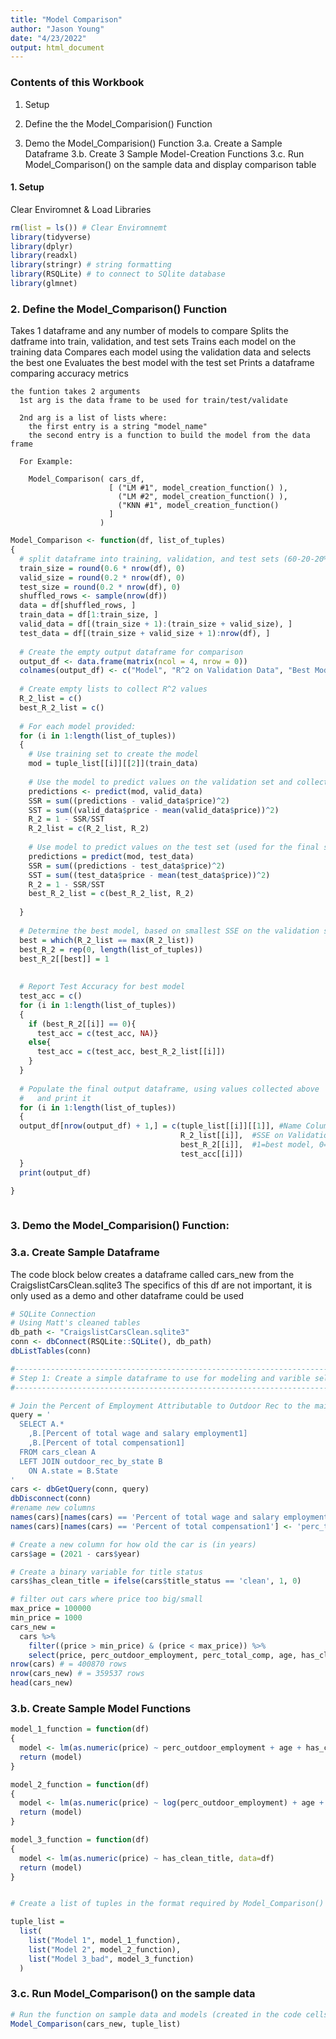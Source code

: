 ```yaml
---
title: "Model Comparison"
author: "Jason Young"
date: "4/23/2022"
output: html_document
---
```


### Contents of this Workbook
1. Setup

2. Define the the Model_Comparision() Function

3. Demo the Model_Comparision() Function
  3.a. Create a Sample Dataframe
  3.b. Create 3 Sample Model-Creation Functions
  3.c. Run Model_Comparison() on the sample data and display comparison table


#### 1. Setup
Clear Enviromnet & Load Libraries 

```r
rm(list = ls()) # Clear Enviromnemt
library(tidyverse)
library(dplyr)
library(readxl) 
library(stringr) # string formatting
library(RSQLite) # to connect to SQlite database
library(glmnet)
```

### 2. Define the Model_Comparison() Function
Takes 1 dataframe and any number of models to compare
Splits the datframe into train, validation, and test sets
Trains each model on the training data
Compares each model using the validation data and selects the best one
Evaluates the best model with the test set
Prints a dataframe comparing accuracy metrics

    the funtion takes 2 arguments
      1st arg is the data frame to be used for train/test/validate
      
      2nd arg is a list of lists where:
        the first entry is a string "model_name"
        the second entry is a function to build the model from the data frame
      
      For Example:
        
        Model_Comparison( cars_df,
                          [ ("LM #1", model_creation_function() ),  
                            ("LM #2", model_creation_function() ), 
                            ("KNN #1", model_creation_function() 
                          ]
                        )  
    


```r
Model_Comparison <- function(df, list_of_tuples)
{  
  # split dataframe into training, validation, and test sets (60-20-20% rule)         
  train_size = round(0.6 * nrow(df), 0)
  valid_size = round(0.2 * nrow(df), 0)
  test_size = round(0.2 * nrow(df), 0)
  shuffled_rows <- sample(nrow(df)) 
  data = df[shuffled_rows, ]
  train_data = df[1:train_size, ]
  valid_data = df[(train_size + 1):(train_size + valid_size), ] 
  test_data = df[(train_size + valid_size + 1):nrow(df), ]
  
  # Create the empty output dataframe for comparison
  output_df <- data.frame(matrix(ncol = 4, nrow = 0))
  colnames(output_df) <- c("Model", "R^2 on Validation Data", "Best Model?", "R^2 on Test Data")
  
  # Create empty lists to collect R^2 values
  R_2_list = c()
  best_R_2_list = c()
  
  # For each model provided:
  for (i in 1:length(list_of_tuples))
  {
    # Use training set to create the model
    mod = tuple_list[[i]][[2]](train_data)
  
    # Use the model to predict values on the validation set and collect the SSE in a list
    predictions <- predict(mod, valid_data)
    SSR = sum((predictions - valid_data$price)^2)
    SST = sum((valid_data$price - mean(valid_data$price))^2)
    R_2 = 1 - SSR/SST
    R_2_list = c(R_2_list, R_2)
    
    # Use model to predict values on the test set (used for the final selected model)
    predictions = predict(mod, test_data)
    SSR = sum((predictions - test_data$price)^2)
    SST = sum((test_data$price - mean(test_data$price))^2)
    R_2 = 1 - SSR/SST
    best_R_2_list = c(best_R_2_list, R_2)
    
  }
  
  # Determine the best model, based on smallest SSE on the validation set
  best = which(R_2_list == max(R_2_list))
  best_R_2 = rep(0, length(list_of_tuples))
  best_R_2[[best]] = 1
  
  
  # Report Test Accuracy for best model
  test_acc = c()
  for (i in 1:length(list_of_tuples))
  {
    if (best_R_2[[i]] == 0){
      test_acc = c(test_acc, NA)}
    else{
      test_acc = c(test_acc, best_R_2_list[[i]])
    }
  }
  
  # Populate the final output dataframe, using values collected above
  #   and print it
  for (i in 1:length(list_of_tuples))
  {
  output_df[nrow(output_df) + 1,] = c(tuple_list[[i]][[1]], #Name Column
                                      R_2_list[[i]],  #SSE on Validation
                                      best_R_2[[i]],  #1=best model, 0=all others
                                      test_acc[[i]])
  }
  print(output_df)
  
}  



```



### 3. Demo the Model_Comparision() Function:


### 3.a. Create Sample Dataframe
The code block below creates a dataframe called cars_new from the CraigslistCarsClean.sqlite3
The specifics of this df are not important, it is only used as a demo
and other dataframe could be used


```r
# SQLite Connection
# Using Matt's cleaned tables
db_path <- "CraigslistCarsClean.sqlite3"
conn <- dbConnect(RSQLite::SQLite(), db_path)
dbListTables(conn)

#------------------------------------------------------------------------------
# Step 1: Create a simple dataframe to use for modeling and varible selection
#------------------------------------------------------------------------------

# Join the Percent of Employment Attributable to Outdoor Rec to the main cars table
query = '
  SELECT A.*
    ,B.[Percent of total wage and salary employment1]
    ,B.[Percent of total compensation1]
  FROM cars_clean A
  LEFT JOIN outdoor_rec_by_state B
    ON A.state = B.State
'
cars <- dbGetQuery(conn, query)
dbDisconnect(conn)
#rename new columns
names(cars)[names(cars) == 'Percent of total wage and salary employment1'] <- 'perc_outdoor_employment'
names(cars)[names(cars) == 'Percent of total compensation1'] <- 'perc_total_comp'

# Create a new column for how old the car is (in years)
cars$age = (2021 - cars$year)

# Create a binary variable for title status
cars$has_clean_title = ifelse(cars$title_status == 'clean', 1, 0)

# filter out cars where price too big/small
max_price = 100000
min_price = 1000
cars_new = 
  cars %>% 
    filter((price > min_price) & (price < max_price)) %>% 
    select(price, perc_outdoor_employment, perc_total_comp, age, has_clean_title)
nrow(cars) # = 400870 rows
nrow(cars_new) # = 359537 rows
head(cars_new)
```


### 3.b. Create Sample Model Functions


```r

model_1_function = function(df)
{
  model <- lm(as.numeric(price) ~ perc_outdoor_employment + age + has_clean_title, data=df)
  return (model)
}

model_2_function = function(df)
{
  model <- lm(as.numeric(price) ~ log(perc_outdoor_employment) + age + has_clean_title, data=df)
  return (model)
}

model_3_function = function(df)
{
  model <- lm(as.numeric(price) ~ has_clean_title, data=df)
  return (model)
}


# Create a list of tuples in the format required by Model_Comparison()

tuple_list =
  list(
    list("Model 1", model_1_function),
    list("Model 2", model_2_function),
    list("Model 3_bad", model_3_function)
  )


```


### 3.c. Run Model_Comparison() on the sample data


```r
# Run the function on sample data and models (created in the code cells below)
Model_Comparison(cars_new, tuple_list)
```

